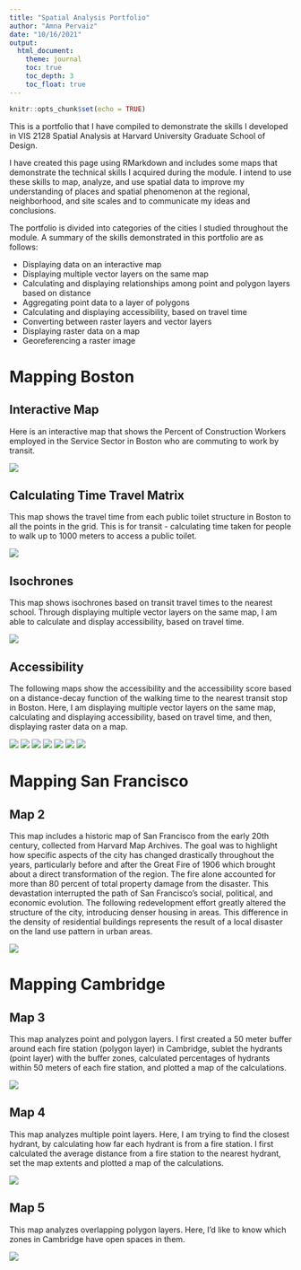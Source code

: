 ```yaml
---
title: "Spatial Analysis Portfolio"
author: "Amna Pervaiz"
date: "10/16/2021"
output: 
  html_document:
    theme: journal
    toc: true
    toc_depth: 3
    toc_float: true
---
```


```r
knitr::opts_chunk$set(echo = TRUE)
```

This is a portfolio that I have compiled to demonstrate the skills I developed in VIS 2128 Spatial Analysis at Harvard University Graduate School of Design. 

I have created this page using RMarkdown and includes some maps that demonstrate the technical skills I acquired during the module. I intend to use these skills to map, analyze, and use spatial data to improve my understanding of places and spatial phenomenon at the regional, neighborhood, and site scales and to communicate my ideas and conclusions.

The portfolio is divided into categories of the cities I studied throughout the module. A summary of the skills demonstrated in this portfolio are as follows:

* Displaying data on an interactive map
* Displaying multiple vector layers on the same map
* Calculating and displaying relationships among point and polygon layers based on distance
* Aggregating point data to a layer of polygons
* Calculating and displaying accessibility, based on travel time
* Converting between raster layers and vector layers
* Displaying raster data on a map
* Georeferencing a raster image

# Mapping Boston

## Interactive Map
Here is an interactive map that shows the Percent of Construction Workers employed in the Service Sector in Boston who are commuting to work by transit.

[![](thumbnails/bostoninteractivemap.png)](https://amnapervaiz.github.io/portfolio/fullsize/bostoninteractivemap.html){target="_blank"}

## Calculating Time Travel Matrix
This map shows the travel time from each public toilet structure in Boston to all the points in the grid. This is for transit - calculating time taken for people to walk up to 1000 meters to access a public toilet.

[![](thumbnails/assignment4a.png)](https://amnapervaiz.github.io/portfolio/fullsize/assignment4a.pdf){target="_blank"}

## Isochrones
This map shows isochrones based on transit travel times to the nearest school. Through displaying multiple vector layers on the same map, I am able to calculate and display accessibility, based on travel time.

[![](thumbnails/assignment4b.png)](https://amnapervaiz.github.io/portfolio/fullsize/assignment4b.pdf){target="_blank"}

## Accessibility
The following maps show the accessibility and the accessibility score based on a distance-decay function of the walking time to the nearest transit stop in Boston. Here, I am displaying multiple vector layers on the same map, calculating and displaying accessibility, based on travel time, and then, displaying raster data on a map.

[![](thumbnails/assignment4c.png)](https://amnapervaiz.github.io/portfolio/fullsize/assignment4c.pdf){target="_blank"}
[![](thumbnails/assignment4d.png)](https://amnapervaiz.github.io/portfolio/fullsize/assignment4d.pdf){target="_blank"}
[![](thumbnails/assignment4e.png)](https://amnapervaiz.github.io/portfolio/fullsize/assignment4e.pdf){target="_blank"}
[![](thumbnails/assignment4f.png)](https://amnapervaiz.github.io/portfolio/fullsize/assignment4f.pdf){target="_blank"}
[![](thumbnails/assignment4g.png)](https://amnapervaiz.github.io/portfolio/fullsize/assignment4g.pdf){target="_blank"}
[![](thumbnails/assignment4h.png)](https://amnapervaiz.github.io/portfolio/fullsize/assignment4h.pdf){target="_blank"}
[![](thumbnails/assignment4i.png)](https://amnapervaiz.github.io/portfolio/fullsize/assignment4i.pdf){target="_blank"}

# Mapping San Francisco
## Map 2
This map includes a historic map of San Francisco from the early 20th century, collected from Harvard Map Archives. The goal was to highlight how specific aspects of the city has changed drastically throughout the years, particularly before and after the Great Fire of 1906 which brought about a direct transformation of the region. The fire alone accounted for more than 80 percent of total property damage from the disaster. This devastation interrupted the path of San Francisco’s social, political, and economic evolution. The following redevelopment effort greatly altered the structure of the city, introducing denser housing in areas. This difference in the density of residential buildings represents the result of a local disaster on the land use pattern in urban areas. 

[![](thumbnails/assignment2.png)](https://amnapervaiz.github.io/portfolio/fullsize/assignment2.pdf){target="_blank"}

# Mapping Cambridge
## Map 3
This map analyzes point and polygon layers. I first created a 50 meter buffer around each fire station (polygon layer) in Cambridge, sublet the hydrants (point layer) with the buffer zones, calculated percentages of hydrants within 50 meters of each fire station, and plotted a map of the calculations.

[![](thumbnails/assignment3a.png)](https://amnapervaiz.github.io/portfolio/fullsize/assignment3a.pdf){target="_blank"}

## Map 4
This map analyzes multiple point layers. Here, I am trying to find the closest hydrant, by calculating how far each hydrant is from a fire station. I first calculated the average distance from a fire station to the nearest hydrant, set the map extents and plotted a map of the calculations.

[![](thumbnails/assignment3d.png)](https://amnapervaiz.github.io/portfolio/fullsize/assignment3d.pdf){target="_blank"}

## Map 5
This map analyzes overlapping polygon layers. Here, I’d like to know which zones in Cambridge have open spaces in them.

[![](thumbnails/assignment3e.png)](https://amnapervaiz.github.io/portfolio/fullsize/assignment3e.pdf){target="_blank"}
